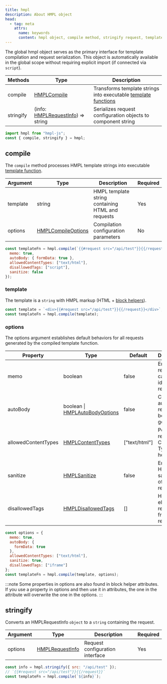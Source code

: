 ```yaml
---
title: hmpl
description: About HMPL object
head:
  - tag: meta
    attrs:
      name: keywords
      content: hmpl object, compile method, stringify request, template compiler, request serialization, hmpl api
---
```


The global hmpl object serves as the primary interface for template compilation and request serialization. This object is automatically available in the global scope without requiring explicit import (if connected via `script`).

| Methods   | Type                                                        | Description                                                                           |
| --------- | ----------------------------------------------------------- | ------------------------------------------------------------------------------------- |
| compile   | [HMPLCompile](/types#hmplcompile)                           | Transforms template strings into executable [template functions](/functions/template) |
| stringify | (info: [HMPLRequestInfo](/types#hmplrequestinfo)) => string | Serializes request configuration objects to component string                          |

```javascript
import hmpl from "hmpl-js";
const { compile, stringify } = hmpl;
```

## compile

The `compile` method processes HMPL template strings into executable [template function](/functions/template).

| Argument | Type                                            | Description                                       | Required |
| -------- | ----------------------------------------------- | ------------------------------------------------- | -------- |
| template | string                                          | HMPL template string containing HTML and requests | Yes      |
| options  | [HMPLCompileOptions](/types#hmplcompileoptions) | Compilation configuration parameters              | No       |

```js
const templateFn = hmpl.compile(`{{#request src="/api/test"}}{{/request}}`, {
  memo: true,
  autoBody: { formData: true },
  allowedContentTypes: ["text/html"],
  disallowedTags: ["script"],
  sanitize: false
});
```

### template

The template is a `string` with HMPL markup (HTML + [block helpers](/syntax/block-helper)).

```js
const template = `<div>{{#request src="/api/test"}}{{/request}}</div>`;
const templateFn = hmpl.compile(template);
```

### options

The options argument establishes default behaviors for all requests generated by the compiled template function.

| Property            | Type                                                         | Default       | Description                                      |
| ------------------- | ------------------------------------------------------------ | ------------- | ------------------------------------------------ |
| memo                | boolean                                                      | false         | Enables response caching for identical requests. |
| autoBody            | boolean \| [HMPLAutoBodyOptions](/types#hmplautobodyoptions) | false         | Configures automatic request body generation.    |
| allowedContentTypes | [HMPLContentTypes](/types#hmplcontenttypes)                  | ["text/html"] | Permitted response Content-Type headers.         |
| sanitize            | [HMPLSanitize](/types#hmplsanitize)                          | false         | Enables HTML sanitization of server responses.   |
| disallowedTags      | [HMPLDisallowedTags](/types#hmpldisallowedtags)              | []            | HTML elements to remove from responses.          |

```javascript
const options = {
  memo: true,
  autoBody: {
    formData: true
  },
  allowedContentTypes: ["text/html"],
  sanitize: true,
  disallowedTags: ["iframe"]
};
const templateFn = hmpl.compile(template, options);
```

:::note
Some properties in options are also found in block helper attributes. If you use a property in options and then use it in attributes, the one in the attribute will overwrite the one in the options.
:::

## stringify

Converts an HMPLRequestInfo `object` to a `string` containing the request.

| Argument | Type                                      | Description                     | Required |
| -------- | ----------------------------------------- | ------------------------------- | -------- |
| options  | [HMPLRequestInfo](/types#hmplrequestinfo) | Request configuration interface | Yes      |

```javascript
const info = hmpl.stringify({ src: "/api/test" });
// `{{#request src="/api/test"}}{{/request}}`
const templateFn = hmpl.compile(`${info}`);
```
